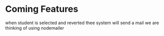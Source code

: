 # Coming Features

when student is selected and reverted thee system will send a mail we are thinking of using nodemailer 

